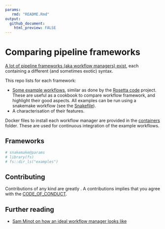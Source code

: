 ```yaml
---
params:
   rmd: "README.Rmd"
output:
  github_document:
    html_preview: FALSE
---
```


# Comparing pipeline frameworks

[A lot of pipeline frameworks (aka workflow managers) exist](https://github.com/pditommaso/awesome-pipeline), each containing a different (and sometimes exotic) syntax.

This repo lists for each framework:

- [Some example workflows](/examples), similar as done by the [Rosetta code](http://www.rosettacode.org/wiki/Rosetta_Code) project. These are useful as a cookbook to compare workflow framework, and highlight their good aspects. All examples can be run using a snakemake workflow (see the [Snakefile](Snakefile)).
- A characterisation of their features.

Docker files to install each workflow manager are provided in the [containers](containers) folder. These are used for continuous integration of the example workflows.

## Frameworks

```r
# snakemake@params
# library(fs)
# fs::dir_ls("examples")
```

## Contributing

Contributions of any kind are greatly . A contributions implies that you agree with the [CODE_OF_CONDUCT](CODE_OF_CONDUCT.md).

## Further reading

- [Sam Minot on how an ideal workflow manager looks like](https://www.minot.bio/home/2018/9/22/the-rise-of-the-machines-workflow-managers-for-bioinformatics)